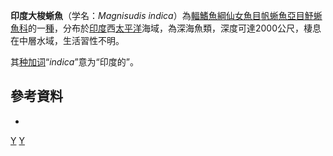 {{Speciesbox 
| taxon = Magnisudis indica
| status = NE
| status_system = IUCN3.1
| authority = [[Ege|Ege]], 1953
| synonyms = 
* ''Paralepis brevis indicus'' <small>Ege, 1953</small> 
* ''Paralepis atlantica indica'' <small>Ege, 1953</small> 
}}

'''印度大梭蜥魚'''（学名：''Magnisudis indica''）為[[輻鰭魚綱|輻鰭魚綱]][[仙女魚目|仙女魚目]][[帆蜥魚亞目|帆蜥魚亞目]][[魣蜥魚科|魣蜥魚科]]的一[[種|種]]，分布於[[印度|印度]]西[[太平洋|太平洋]]海域，為深海魚類，深度可達2000公尺，棲息在中層水域，生活習性不明。

其[[种加词|种加词]]“''indica''”意为“印度的”。

==參考資料==
*{{FishBase_species|genus=Magnisudis|species=indica |year=2016|month=7}}

{{Taxonbar|from=Q2506819}}

[[Category:大梭蜥魚屬|Y]]
[[Category:1953年描述的鱼类|Y]]